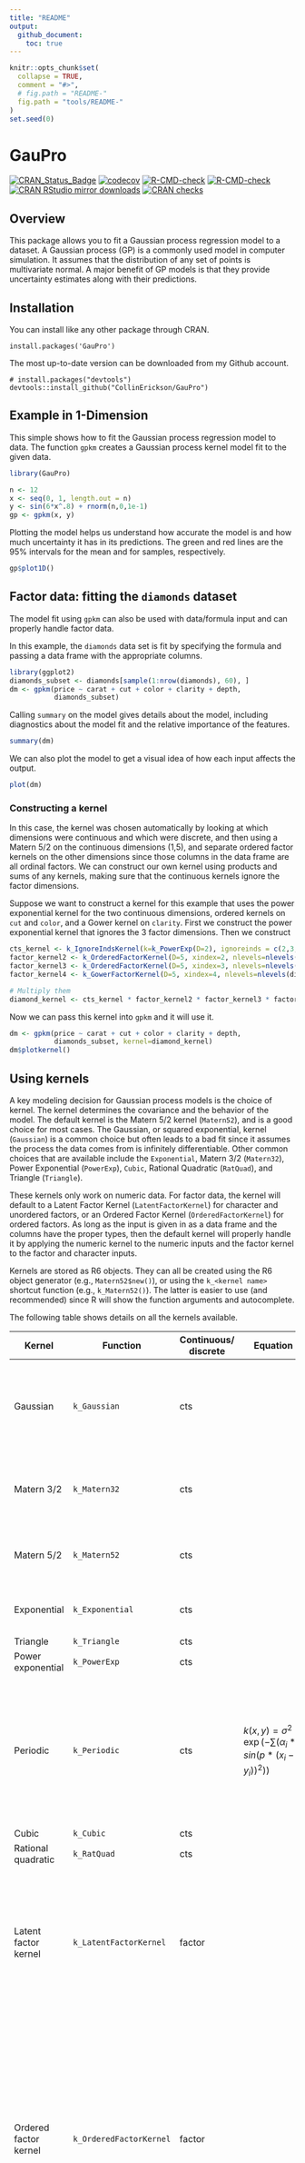 ```yaml
---
title: "README"
output: 
  github_document:
    toc: true
---
```


<!-- README.md is generated from README.Rmd. Please edit that file -->

```r
knitr::opts_chunk$set(
  collapse = TRUE,
  comment = "#>",
  # fig.path = "README-"
  fig.path = "tools/README-"
)
set.seed(0)
```

# GauPro

<!-- badges: start -->
[![CRAN_Status_Badge](https://www.r-pkg.org/badges/version/GauPro)](https://cran.r-project.org/package=GauPro)
[![codecov](https://codecov.io/gh/CollinErickson/GauPro/branch/master/graph/badge.svg)](https://app.codecov.io/gh/CollinErickson/GauPro)
[![R-CMD-check](https://github.com/CollinErickson/GauPro/workflows/R-CMD-check/badge.svg)](https://github.com/CollinErickson/GauPro/actions)
[![R-CMD-check](https://github.com/CollinErickson/GauPro/actions/workflows/R-CMD-check.yaml/badge.svg)](https://github.com/CollinErickson/GauPro/actions/workflows/R-CMD-check.yaml)
[![CRAN RStudio mirror downloads](https://cranlogs.r-pkg.org/badges/last-month/GauPro?color=blue)](https://r-pkg.org/pkg/GauPro)
[![CRAN checks](https://badges.cranchecks.info/summary/GauPro.svg)](https://cran.r-project.org/web/checks/check_results_GauPro.html)
<!-- badges: end -->

## Overview

This package allows you to fit a Gaussian process regression model to a dataset. 
A Gaussian process (GP) is a commonly used model in computer simulation.
It assumes that the distribution of any set of points is multivariate
normal.
A major benefit of GP models is that they provide uncertainty estimates along
with their predictions.


## Installation

You can install like any other package through CRAN.

```
install.packages('GauPro')
```

The most up-to-date version can be downloaded from 
my Github account.

```
# install.packages("devtools")
devtools::install_github("CollinErickson/GauPro")
```


## Example in 1-Dimension

This simple shows how to fit the Gaussian process regression model to data.
The function `gpkm` creates a Gaussian process kernel model fit to the
given data.

```r
library(GauPro)
```


```r
n <- 12
x <- seq(0, 1, length.out = n)
y <- sin(6*x^.8) + rnorm(n,0,1e-1)
gp <- gpkm(x, y)
```

Plotting the model helps us understand how accurate the model is and how much
uncertainty it has in its predictions.
The green and red lines are the 95% intervals for the mean and for samples,
respectively.

```r
gp$plot1D()
```

## Factor data: fitting the `diamonds` dataset

The model fit using `gpkm` can also be used with data/formula input and
can properly handle factor data.

In this example, the `diamonds` data set is fit by specifying the formula
and passing a data frame with the appropriate columns.


```r
library(ggplot2)
diamonds_subset <- diamonds[sample(1:nrow(diamonds), 60), ]
dm <- gpkm(price ~ carat + cut + color + clarity + depth,
           diamonds_subset)
```

Calling `summary` on the model gives details about the model, including
diagnostics about the model fit and the relative importance of the features.

```r
summary(dm)
```

We can also plot the model to get a visual idea of how each input affects the
output.

```r
plot(dm)
```

### Constructing a kernel

In this case, the kernel was chosen automatically by looking at which dimensions
were continuous and which were discrete, and then using a Matern 5/2 on the 
continuous dimensions (1,5), and separate ordered factor kernels on the other
dimensions since those columns in the data frame are all ordinal factors.
We can construct our own kernel using products and sums of any kernels,
making sure that the continuous kernels ignore the factor dimensions.

Suppose we want to construct a kernel for this example that uses the power
exponential kernel for the two continuous dimensions, ordered kernels on 
`cut` and `color`, and a Gower kernel on `clarity`.
First we construct the power exponential kernel that ignores the 3 factor
dimensions.
Then we construct 

```r
cts_kernel <- k_IgnoreIndsKernel(k=k_PowerExp(D=2), ignoreinds = c(2,3,4))
factor_kernel2 <- k_OrderedFactorKernel(D=5, xindex=2, nlevels=nlevels(diamonds_subset[[2]]))
factor_kernel3 <- k_OrderedFactorKernel(D=5, xindex=3, nlevels=nlevels(diamonds_subset[[3]]))
factor_kernel4 <- k_GowerFactorKernel(D=5, xindex=4, nlevels=nlevels(diamonds_subset[[4]]))

# Multiply them
diamond_kernel <- cts_kernel * factor_kernel2 * factor_kernel3 * factor_kernel4
```

Now we can pass this kernel into `gpkm` and it will use it.

```r
dm <- gpkm(price ~ carat + cut + color + clarity + depth,
           diamonds_subset, kernel=diamond_kernel)
dm$plotkernel()
```







## Using kernels

A key modeling decision for Gaussian process models is the choice of kernel.
The kernel determines the covariance and the behavior of the model.
The default kernel is the Matern 5/2 kernel (`Matern52`), and is a good
choice for most cases.
The Gaussian, or squared exponential, kernel (`Gaussian`) is a common choice
but often leads to a bad fit since it assumes the process the data comes
from is infinitely differentiable.
Other common choices that are available include the `Exponential`,
Matern 3/2 (`Matern32`),
Power Exponential (`PowerExp`),
`Cubic`,
Rational Quadratic (`RatQuad`),
and Triangle (`Triangle`).

These kernels only work on numeric data.
For factor data, the kernel will default to a
Latent Factor Kernel (`LatentFactorKernel`) for character and unordered factors,
or an Ordered Factor Kernel (`OrderedFactorKernel`) for ordered factors.
As long as the input is given in as a data frame and the columns have the
proper types, then the default kernel will properly handle it by applying
the numeric kernel to the numeric inputs and
the factor kernel to the factor and character inputs.

Kernels are stored as R6 objects.
They can all be created using the R6 object generator (e.g., `Matern52$new()`),
or using the `k_<kernel name>` shortcut function (e.g., `k_Matern52()`).
The latter is easier to use (and recommended) since R will show the function
arguments and autocomplete.

The following table shows details on all the kernels available.

| Kernel | Function | Continuous/<br />discrete | Equation | Notes |
| --- | --- | --- | --- | --- |
| Gaussian | `k_Gaussian` | cts |  | Often causes issues since it assumes infinite differentiability. Experts don't recommend using it. |
| Matern 3/2 | `k_Matern32` | cts | | Assumes one time differentiability. This is often too low of an assumption. |
| Matern 5/2 | `k_Matern52` | cts | | Assumes two time differentiability. Generally the best. |
| Exponential | `k_Exponential` | cts | |  Equivalent to Matern 1/2. Assumes no differentiability. |
| Triangle | `k_Triangle` | cts | | |
| Power exponential | `k_PowerExp` | cts | | |
| Periodic | `k_Periodic` | cts | $k(x, y) = \sigma^2 * \exp(-\sum(\alpha_i*sin(p * (x_i-y_i))^2))$ | The only kernel that takes advantage of periodic data. But there is often incoherence far apart, so you will likely want to multiply by one of the standard kernels. |
| Cubic | `k_Cubic` | cts | | |
| Rational quadratic | `k_RatQuad` | cts | | |
| Latent factor kernel | `k_LatentFactorKernel` | factor | | This embeds each discrete value into a low dimensional space and calculates the distances in that space. This works well when there are many discrete values. |
| Ordered factor kernel | `k_OrderedFactorKernel` | factor | | This maintains the order of the discrete values. E.g., if there are 3 levels, it will ensure that 1 and 2 have a higher correlation than 1 and 3. This is similar to embedding into a latent space with 1 dimension and requiring the values to be kept in numerical order. |
| Factor kernel | `k_FactorKernel` | factor | | This fits a parameter for every pair of possible values. E.g., if there are 4 discrete values, it will fit 6 (4 choose 2) values. This doesn't scale well. When there are many discrete values, use any of the other factor kernels. |
| Gower factor kernel | `k_GowerFactorKernel` | factor | $k(x,y) = \begin{cases} 1,  & \text{if } x=y \\ p, & \text{if } x \neq y  \end{cases}$ | This is a very simple factor kernel. For the relevant dimension, the correlation will either be 1 if the value are the same, or $p$ if they are different. |
| Ignore indices | `k_IgnoreIndsKernel` | N/A | | Use this to create a kernel that ignores certain dimensions. Useful when you want to fit different kernel types to different dimensions or when there is a mix of continuous and discrete dimensions. |

Factor kernels: note that these all only work on a single dimension. If there
are multiple factor dimensions in your input, then they each will be given a
different factor kernel.

## Combining kernels

Kernels can be combined by multiplying or adding them directly.

The following example uses the product of a periodic and a Matern 5/2 kernel
to fit periodic data.

```r
set.seed(99)
```


```r
x <- 1:20
y <- sin(x) + .1*x^1.3
combo_kernel <- k_Periodic(D=1) * k_Matern52(D=1)
gp <- gpkm(x, y, kernel=combo_kernel, nug.min=1e-6)
gp$plot()
```

For an example of a more complex kernel being constructed,
see the diamonds section above.







## Intro to GPs

*(This section used to be the main vignette on CRAN for this package.)*


This R package provides R code for fitting Gaussian process models to data.
The code is created using the `R6` class structure, which is why `$` is used to access object methods.

A Gaussian process fits a model to a dataset, which gives a function that gives a prediction for the mean at any point along with a variance of this prediction.

Suppose we have the data below

```r
x <- seq(0,1,l=10)
y <- abs(sin(2*pi*x))^.8
ggplot(aes(x,y), data=cbind(x,y)) +
  geom_point()
```

A linear model (LM) will fit a straight line through the data and clearly does not describe the underlying function producing the data.

```r
ggplot(aes(x,y), data=cbind(x,y)) +
    geom_point() +
    stat_smooth(method='lm')
```

A Gaussian process is a type of model that assumes that the distribution of points
follows a multivariate distribution.

In GauPro, we can fit a GP model with Gaussian correlation function using
the function `gpkm`.

```r
library(GauPro)
gp <- gpkm(x, y, kernel=k_Gaussian(D=1), parallel=FALSE)
```

Now we can plot the predictions given by the model.
Shown below, this model looks much better than a linear model.

```r
gp$plot1D()
```

A very useful property of GP's is that they give a predicted error.
The red lines give an approximate 95% confidence interval for the value at
each point (measure value, not the mean).
The width of the prediction interval is largest between points
and goes to zero near data points, which is what we would hope for.

GP models give distributions for the predictions.
Realizations from these distributions give an idea of
what the true function may look like.
Calling `$cool1Dplot()` on the 1-D gp object shows 20 realizations.
The realizations are most different away from the design points.

```r
if (requireNamespace("MASS", quietly = TRUE)) {
  gp$cool1Dplot()
}
```


### Using kernels

The kernel, or covariance function, has a large effect on
the Gaussian process being estimated.
Many different kernels are available in the `gpkm()` function which
creates the GP object.

The example below shows what the Matern 5/2 kernel gives.

```r
kern <- k_Matern52(D=1)
gpk <- gpkm(matrix(x, ncol=1), y, kernel=kern, parallel=FALSE)
if (requireNamespace("MASS", quietly = TRUE)) {
  plot(gpk)
}
```

The exponential kernel is shown below. You can see that it
has a huge effect on the model fit.
The exponential kernel assumes the correlation between points
dies off very quickly, so there is much more uncertainty
and variation in the predictions and sample paths.


```r
kern.exp <- k_Exponential(D=1)
gpk.exp <- gpkm(matrix(x, ncol=1), y, kernel=kern.exp, parallel=FALSE)
if (requireNamespace("MASS", quietly = TRUE)) {
  plot(gpk.exp)
}
```


### Trends

Along with the kernel the trend can also be set.
The trend determines what the mean of a point is without
any information from the other points.
I call it a trend instead of mean because I refer to the
posterior mean as the mean, whereas the trend is the mean
of the normal distribution.
Currently the three options are to have a mean 0,
a constant mean (default and recommended), or  a linear model.

With the exponential kernel above we see some
regression to the mean. Between points the prediction
reverts towards the mean of `r gpk$trend$m`.
Also far away from any data the prediction will near this value.

Below when we use a mean of 0 we do not see
this same reversion.


```r
kern.exp <- k_Exponential(D=1)
trend.0 <- trend_0$new()
gpk.exp <- gpkm(matrix(x, ncol=1), y, kernel=kern.exp, trend=trend.0, parallel=FALSE)
if (requireNamespace("MASS", quietly = TRUE)) {
  plot(gpk.exp)
}
```
